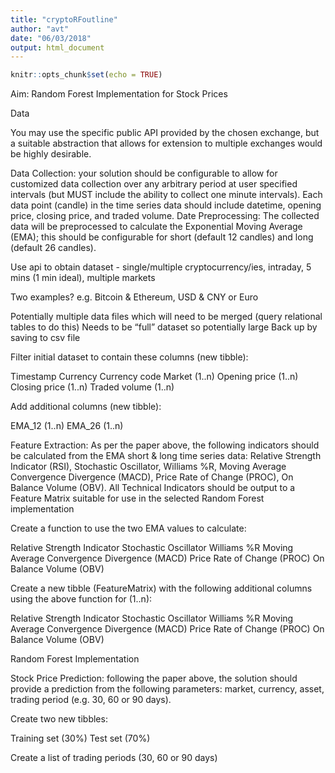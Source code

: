 ```yaml
---
title: "cryptoRFoutline"
author: "avt"
date: "06/03/2018"
output: html_document
---
```


```r
knitr::opts_chunk$set(echo = TRUE)
```
Aim: Random Forest Implementation for Stock Prices

Data

You may use the specific public API provided by the chosen exchange, but a suitable abstraction that allows for extension to multiple exchanges would be highly desirable.

Data Collection: your solution should be configurable to allow for customized data collection over any arbitrary period at user specified intervals (but MUST include the ability to collect one minute intervals). Each data point (candle) in the time series data should include datetime, opening price, closing price, and traded volume. 
Date Preprocessing: The collected data will be preprocessed to calculate the Exponential Moving Average (EMA); this should be configurable for short (default 12 candles) and long (default 26 candles).



Use api to obtain dataset - single/multiple cryptocurrency/ies, intraday, 5 mins (1 min ideal), multiple markets

Two examples? e.g. Bitcoin & Ethereum, USD & CNY or Euro

Potentially multiple data files which will need to be merged (query relational tables to do this)
Needs to be "full" dataset so potentially large
Back up by saving to csv file

Filter initial dataset to contain these columns (new tibble):

Timestamp
Currency
Currency code
Market (1..n)
Opening price (1..n)
Closing price (1..n)
Traded volume (1..n)

Add additional columns (new tibble):

EMA_12 (1..n)
EMA_26 (1..n)

Feature Extraction: As per the paper above, the following indicators should be calculated from the EMA short & long time series data: Relative Strength Indicator (RSI), Stochastic Oscillator, Williams %R, Moving Average Convergence Divergence (MACD), Price Rate of Change (PROC), On Balance Volume (OBV). All Technical Indicators should be output to a Feature Matrix suitable for use in the selected Random Forest implementation

Create a function to use the two EMA values to calculate:

Relative Strength Indicator
Stochastic Oscillator
Williams %R
Moving Average Convergence Divergence (MACD)
Price Rate of Change (PROC)
On Balance Volume (OBV)

Create a new tibble (FeatureMatrix) with the following additional columns using the above function for (1..n):

Relative Strength Indicator
Stochastic Oscillator
Williams %R
Moving Average Convergence Divergence (MACD)
Price Rate of Change (PROC)
On Balance Volume (OBV)

Random Forest Implementation

Stock Price Prediction: following the paper above, the solution should provide a prediction from the following parameters: market, currency, asset, trading period (e.g. 30, 60 or 90 days).

Create two new tibbles:

Training set (30%)
Test set (70%)

Create a list of trading periods (30, 60 or 90 days)



